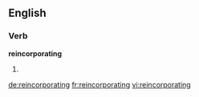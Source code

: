 ==English==

===Verb===
'''reincorporating'''

# {{present participle of|[[reincorporate]]}}

[[de:reincorporating]]
[[fr:reincorporating]]
[[vi:reincorporating]]